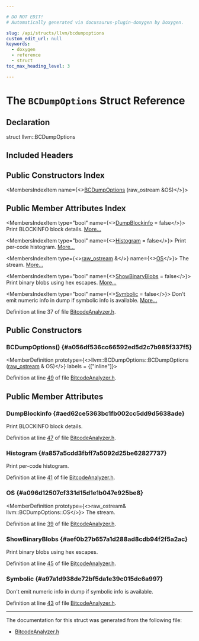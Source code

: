 ```yaml
---

# DO NOT EDIT!
# Automatically generated via docusaurus-plugin-doxygen by Doxygen.

slug: /api/structs/llvm/bcdumpoptions
custom_edit_url: null
keywords:
  - doxygen
  - reference
  - struct
toc_max_heading_level: 3

---
```





# The `BCDumpOptions` Struct Reference

<DoxygenPage pluginConfig={pluginConfig}>



## Declaration

<CodeBlock>struct llvm::BCDumpOptions</CodeBlock>

## Included Headers

<IncludesList>
<IncludesListItem
  filePath="llvm/Bitcode/BitcodeAnalyzer.h"
  permalink="/docs/api/files/include/include/llvm/include/llvm/bitcode/bitcodeanalyzer-h"
  isLocal="true" />
</IncludesList>

## Public Constructors Index

<MembersIndex>

<MembersIndexItem
  name={<><a href="#a056df536cc66592ed5d2c7b985f337f5">BCDumpOptions</a> (raw&#95;ostream &amp;OS)</>}>
</MembersIndexItem>

</MembersIndex>

## Public Member Attributes Index

<MembersIndex>

<MembersIndexItem
  type="bool"
  name={<><a href="#aed62ce5363bc1fb002cc5dd9d5638ade">DumpBlockinfo</a> = false</>}>
Print BLOCKINFO block details. <a href="#aed62ce5363bc1fb002cc5dd9d5638ade">More...</a>
</MembersIndexItem>

<MembersIndexItem
  type="bool"
  name={<><a href="#a857a5cdd3fbff7a5092d25be62827737">Histogram</a> = false</>}>
Print per-code histogram. <a href="#a857a5cdd3fbff7a5092d25be62827737">More...</a>
</MembersIndexItem>

<MembersIndexItem
  type={<><a href="/docs/api/classes/llvm/raw-ostream">raw&#95;ostream</a> &amp;</>}
  name={<><a href="#a096d12507cf331d15d1e1b047e925be8">OS</a></>}>
The stream. <a href="#a096d12507cf331d15d1e1b047e925be8">More...</a>
</MembersIndexItem>

<MembersIndexItem
  type="bool"
  name={<><a href="#aef0b27b657a1d288ad8cdb94f2f5a2ac">ShowBinaryBlobs</a> = false</>}>
Print binary blobs using hex escapes. <a href="#aef0b27b657a1d288ad8cdb94f2f5a2ac">More...</a>
</MembersIndexItem>

<MembersIndexItem
  type="bool"
  name={<><a href="#a97a1d938de72bf5da1e39c015dc6a997">Symbolic</a> = false</>}>
Don&#39;t emit numeric info in dump if symbolic info is available. <a href="#a97a1d938de72bf5da1e39c015dc6a997">More...</a>
</MembersIndexItem>

</MembersIndex>


Definition at line 37 of file <a href="/docs/api/files/include/include/llvm/include/llvm/bitcode/bitcodeanalyzer-h">BitcodeAnalyzer.h</a>.

<SectionDefinition>

## Public Constructors

### BCDumpOptions() {#a056df536cc66592ed5d2c7b985f337f5}

<MemberDefinition
  prototype={<>llvm::BCDumpOptions::BCDumpOptions (<a href="/docs/api/classes/llvm/raw-ostream">raw&#95;ostream</a> &amp; OS)</>}
  labels = {["inline"]}>

Definition at line <a href="/docs/api/files/include/include/llvm/include/llvm/bitcode/bitcodeanalyzer-h/#l00049">49</a> of file <a href="/docs/api/files/include/include/llvm/include/llvm/bitcode/bitcodeanalyzer-h">BitcodeAnalyzer.h</a>.
</MemberDefinition>

</SectionDefinition>

<SectionDefinition>

## Public Member Attributes

### DumpBlockinfo {#aed62ce5363bc1fb002cc5dd9d5638ade}

<MemberDefinition
  prototype="bool llvm::BCDumpOptions::DumpBlockinfo = false">
Print BLOCKINFO block details.

Definition at line <a href="/docs/api/files/include/include/llvm/include/llvm/bitcode/bitcodeanalyzer-h/#l00047">47</a> of file <a href="/docs/api/files/include/include/llvm/include/llvm/bitcode/bitcodeanalyzer-h">BitcodeAnalyzer.h</a>.
</MemberDefinition>

### Histogram {#a857a5cdd3fbff7a5092d25be62827737}

<MemberDefinition
  prototype="bool llvm::BCDumpOptions::Histogram = false">
Print per-code histogram.

Definition at line <a href="/docs/api/files/include/include/llvm/include/llvm/bitcode/bitcodeanalyzer-h/#l00041">41</a> of file <a href="/docs/api/files/include/include/llvm/include/llvm/bitcode/bitcodeanalyzer-h">BitcodeAnalyzer.h</a>.
</MemberDefinition>

### OS {#a096d12507cf331d15d1e1b047e925be8}

<MemberDefinition
  prototype={<>raw&#95;ostream&amp; llvm::BCDumpOptions::OS</>}>
The stream.

Definition at line <a href="/docs/api/files/include/include/llvm/include/llvm/bitcode/bitcodeanalyzer-h/#l00039">39</a> of file <a href="/docs/api/files/include/include/llvm/include/llvm/bitcode/bitcodeanalyzer-h">BitcodeAnalyzer.h</a>.
</MemberDefinition>

### ShowBinaryBlobs {#aef0b27b657a1d288ad8cdb94f2f5a2ac}

<MemberDefinition
  prototype="bool llvm::BCDumpOptions::ShowBinaryBlobs = false">
Print binary blobs using hex escapes.

Definition at line <a href="/docs/api/files/include/include/llvm/include/llvm/bitcode/bitcodeanalyzer-h/#l00045">45</a> of file <a href="/docs/api/files/include/include/llvm/include/llvm/bitcode/bitcodeanalyzer-h">BitcodeAnalyzer.h</a>.
</MemberDefinition>

### Symbolic {#a97a1d938de72bf5da1e39c015dc6a997}

<MemberDefinition
  prototype="bool llvm::BCDumpOptions::Symbolic = false">
Don&#39;t emit numeric info in dump if symbolic info is available.

Definition at line <a href="/docs/api/files/include/include/llvm/include/llvm/bitcode/bitcodeanalyzer-h/#l00043">43</a> of file <a href="/docs/api/files/include/include/llvm/include/llvm/bitcode/bitcodeanalyzer-h">BitcodeAnalyzer.h</a>.
</MemberDefinition>

</SectionDefinition>

<hr/>

The documentation for this struct was generated from the following file:

<ul>
<li><a href="/docs/api/files/include/include/llvm/include/llvm/bitcode/bitcodeanalyzer-h">BitcodeAnalyzer.h</a></li>
</ul>

</DoxygenPage>
